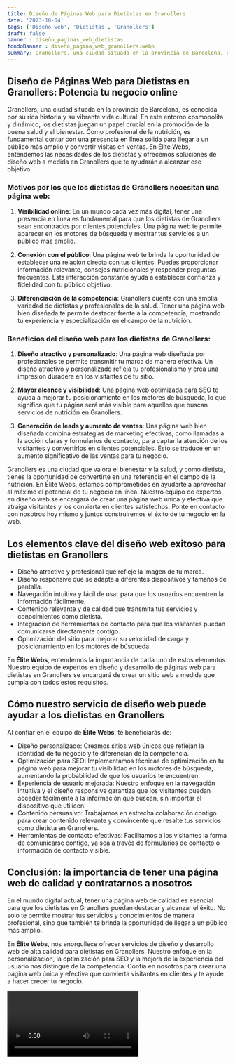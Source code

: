 ```yaml
---
title: Diseño de Páginas Web para Dietistas en Granollers
date: '2023-10-04'
tags: ['Diseño web', 'Dietistas', 'Granollers']
draft: false
banner : diseño_paginas_web_dietistas
fondoBanner : diseño_pagina_web_granollers.webp
summary: Granollers, una ciudad situada en la provincia de Barcelona, es conocida por su rica historia y su vibrante vida cultural. En este entorno cosmopolita y dinámico, los dietistas juegan un papel crucial en la promoción de la buena salud y el bienestar. Como profesional de la nutrición, es fundamental contar con una presencia en línea sólida para llegar a un público más amplio y convertir visitas en ventas. En Élite Webs, entendemos las necesidades de los dietistas y ofrecemos soluciones de diseño web a medida en Granollers que te ayudarán a alcanzar ese objetivo.
---
```


## Diseño de Páginas Web para Dietistas en Granollers: Potencia tu negocio online

Granollers, una ciudad situada en la provincia de Barcelona, es conocida por su rica historia y su vibrante vida cultural. En este entorno cosmopolita y dinámico, los dietistas juegan un papel crucial en la promoción de la buena salud y el bienestar. Como profesional de la nutrición, es fundamental contar con una presencia en línea sólida para llegar a un público más amplio y convertir visitas en ventas. En Élite Webs, entendemos las necesidades de los dietistas y ofrecemos soluciones de diseño web a medida en Granollers que te ayudarán a alcanzar ese objetivo.

### Motivos por los que los dietistas de Granollers necesitan una página web:

1. **Visibilidad online**: En un mundo cada vez más digital, tener una presencia en línea es fundamental para que los dietistas de Granollers sean encontrados por clientes potenciales. Una página web te permite aparecer en los motores de búsqueda y mostrar tus servicios a un público más amplio.

2. **Conexión con el público**: Una página web te brinda la oportunidad de establecer una relación directa con tus clientes. Puedes proporcionar información relevante, consejos nutricionales y responder preguntas frecuentes. Esta interacción constante ayuda a establecer confianza y fidelidad con tu público objetivo.

3. **Diferenciación de la competencia**: Granollers cuenta con una amplia variedad de dietistas y profesionales de la salud. Tener una página web bien diseñada te permite destacar frente a la competencia, mostrando tu experiencia y especialización en el campo de la nutrición.

### Beneficios del diseño web para los dietistas de Granollers:

1. **Diseño atractivo y personalizado**: Una página web diseñada por profesionales te permite transmitir tu marca de manera efectiva. Un diseño atractivo y personalizado refleja tu profesionalismo y crea una impresión duradera en los visitantes de tu sitio.

2. **Mayor alcance y visibilidad**: Una página web optimizada para SEO te ayuda a mejorar tu posicionamiento en los motores de búsqueda, lo que significa que tu página será más visible para aquellos que buscan servicios de nutrición en Granollers.

3. **Generación de leads y aumento de ventas**: Una página web bien diseñada combina estrategias de marketing efectivas, como llamadas a la acción claras y formularios de contacto, para captar la atención de los visitantes y convertirlos en clientes potenciales. Esto se traduce en un aumento significativo de las ventas para tu negocio.

Granollers es una ciudad que valora el bienestar y la salud, y como dietista, tienes la oportunidad de convertirte en una referencia en el campo de la nutrición. En Élite Webs, estamos comprometidos en ayudarte a aprovechar al máximo el potencial de tu negocio en línea. Nuestro equipo de expertos en diseño web se encargará de crear una página web única y efectiva que atraiga visitantes y los convierta en clientes satisfechos. Ponte en contacto con nosotros hoy mismo y juntos construiremos el éxito de tu negocio en la web.

<GifSeo />

<Cta />

## Los elementos clave del diseño web exitoso para dietistas en Granollers

- Diseño atractivo y profesional que refleje la imagen de tu marca.
- Diseño responsive que se adapte a diferentes dispositivos y tamaños de pantalla.
- Navegación intuitiva y fácil de usar para que los usuarios encuentren la información fácilmente.
- Contenido relevante y de calidad que transmita tus servicios y conocimientos como dietista.
- Integración de herramientas de contacto para que los visitantes puedan comunicarse directamente contigo.
- Optimización del sitio para mejorar su velocidad de carga y posicionamiento en los motores de búsqueda.

En **Élite Webs**, entendemos la importancia de cada uno de estos elementos. Nuestro equipo de expertos en diseño y desarrollo de páginas web para dietistas en Granollers se encargará de crear un sitio web a medida que cumpla con todos estos requisitos.

## Cómo nuestro servicio de diseño web puede ayudar a los dietistas en Granollers

Al confiar en el equipo de **Élite Webs**, te beneficiarás de:

- Diseño personalizado: Creamos sitios web únicos que reflejan la identidad de tu negocio y te diferencian de la competencia.
- Optimización para SEO: Implementamos técnicas de optimización en tu página web para mejorar tu visibilidad en los motores de búsqueda, aumentando la probabilidad de que los usuarios te encuentren.
- Experiencia de usuario mejorada: Nuestro enfoque en la navegación intuitiva y el diseño responsive garantiza que los visitantes puedan acceder fácilmente a la información que buscan, sin importar el dispositivo que utilicen.
- Contenido persuasivo: Trabajamos en estrecha colaboración contigo para crear contenido relevante y convincente que resalte tus servicios como dietista en Granollers.
- Herramientas de contacto efectivas: Facilitamos a los visitantes la forma de comunicarse contigo, ya sea a través de formularios de contacto o información de contacto visible.

## Conclusión: la importancia de tener una página web de calidad y contratarnos a nosotros

En el mundo digital actual, tener una página web de calidad es esencial para que los dietistas en Granollers puedan destacar y alcanzar el éxito. No solo te permite mostrar tus servicios y conocimientos de manera profesional, sino que también te brinda la oportunidad de llegar a un público más amplio.

En **Élite Webs**, nos enorgullece ofrecer servicios de diseño y desarrollo web de alta calidad para dietistas en Granollers. Nuestro enfoque en la personalización, la optimización para SEO y la mejora de la experiencia del usuario nos distingue de la competencia. Confía en nosotros para crear una página web única y efectiva que convierta visitantes en clientes y te ayude a hacer crecer tu negocio.

<Video />

<CtaBot job='Dietistas' city='Granollers'/>

<Gmaps query='Granollers+españa+maps' />